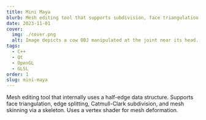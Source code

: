 ```yaml
---
title: Mini Maya
blurb: Mesh editing tool that supports subdivision, face triangulation, edge splitting, skinning via skeletons, and more.
date: 2023-11-01
cover:
  img: ./cover.png
  alt: Image depicts a cow OBJ manipulated at the joint near its head.
tags:
  - C++
  - Qt
  - OpenGL
  - GLSL
order: 1
slug: mini-maya
---
```


Mesh editing tool that internally uses a half-edge data structure. Supports face triangulation, edge splitting, Catmull-Clark subdivision, and mesh skinning via a skeleton. Uses a vertex shader for mesh deformation.